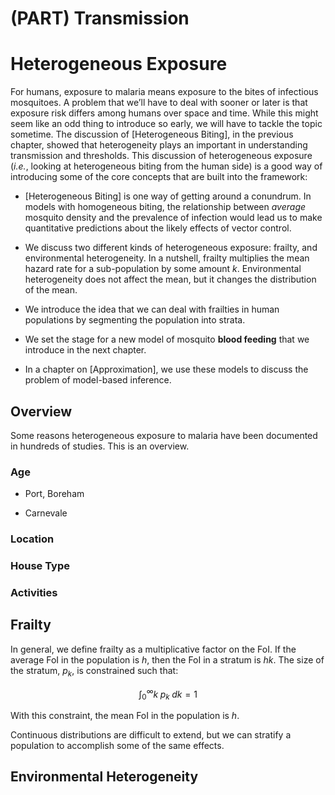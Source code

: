 # (PART) Transmission {-}

# Heterogeneous Exposure 

For humans, exposure to malaria means exposure to the bites of infectious mosquitoes. A problem that we'll have to deal with sooner or later is that exposure risk differs among humans over space and time. While this might seem like an odd thing to introduce so early, we will have to tackle the topic sometime. The discussion of [Heterogeneous Biting], in the previous chapter, showed that heterogeneity plays an important in understanding transmission and thresholds. This discussion of heterogeneous exposure (*i.e.*, looking at heterogeneous biting from the human side) is a good way of introducing some of the core concepts that are built into the framework:   

+ [Heterogeneous Biting] is one way of getting around a conundrum. In models with homogeneous biting, the relationship between *average* mosquito density and the prevalence of infection would lead us to make quantitative predictions about the likely effects of vector control.

+ We discuss two different kinds of heterogeneous exposure: frailty, and environmental heterogeneity. In a nutshell, frailty multiplies the mean hazard rate for a sub-population by some amount $k$. Environmental heterogeneity does not affect the mean, but it changes the distribution of the mean. 

+ We introduce the idea that we can deal with frailties in human populations by segmenting the population into strata.

+ We set the stage for a new model of mosquito **blood feeding** that we introduce in the next chapter. 

+ In a chapter on [Approximation], we use these models to discuss the problem of model-based inference.  

## Overview 

Some reasons heterogeneous exposure to malaria have been documented in hundreds of studies. This is an overview. 

### Age 

+ Port, Boreham

+ Carnevale 

### Location

### House Type 

### Activities 

## Frailty {#frailtyCh}

In general, we define frailty as a multiplicative factor on the FoI. If the average FoI in the population is $h$, then the FoI in a stratum is $hk$. The size of the stratum, $p_k$, is constrained such that:

$$\int_0^\infty k \; p_k \; dk = 1$$ 

With this constraint, the mean FoI in the population is $h$. 

Continuous distributions are difficult to extend, but we can stratify a population to accomplish some of the same effects.


## Environmental Heterogeneity {#environmentalHeterogeneity}



